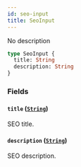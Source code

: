 ```yaml
---
id: seo-input
title: SeoInput
---
```


No description

```graphql
type SeoInput {
  title: String
  description: String
}
```

### Fields

#### `title` ([`String`](../../../developer/api-reference/scalars/string))

SEO title.

#### `description` ([`String`](../../../developer/api-reference/scalars/string))

SEO description.
